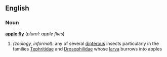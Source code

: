 ==English==
=== Noun ===
'''[[apple]] [[fly]]''' (''plural: apple flies'')
# ''(zoology, informal):'' any of several [[dipterous]] insects particularly in the families [[Tephritidae]] and [[Drosophilidae]] whose [[larva]] burrows into apples